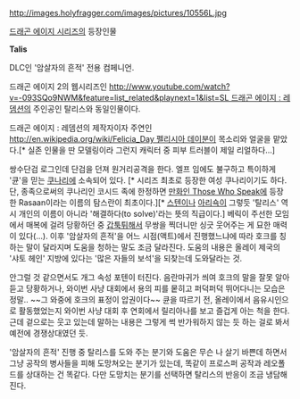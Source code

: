 http://images.holyfragger.com/images/pictures/10556L.jpg

[[드래곤 에이지 시리즈]]의 등장인물

'''Talis'''

DLC인 '암살자의 흔적' 전용 컴페니언. 

드래곤 에이지 2의 웹시리즈인 [[http://www.youtube.com/watch?v=-093SQo9NWM&feature=list_related&playnext=1&list=SL 드래곤 에이지 : 레뎀션]]의 주인공인 탈리스와 동일인물이다. 

드래곤 에이지 : 레뎀션의 제작자이자 주연인 [[http://en.wikipedia.org/wiki/Felicia_Day 펠리시아 데이]]분이 목소리와 얼굴을 맡았다.[* 실존 인물을 딴 모델링이라 그런지 캐릭터 중 피부 트러블이 제일 리얼하다...]      

쌍수단검 로그인데 단검을 던져 원거리공격을 한다. 엘프 임에도 불구하고 특이하게 '큔'을 믿는 [[쿠나리]]에 소속되어 있다. [* 시리즈 최초로 등장한 여성 쿠나리이기도 하다. 단, 종족으로써의 쿠나리인 코시드 족에 한정하면 [[드래곤 에이지 시리즈#s-4|만화인 Those Who Speak]]에 등장한 Rasaan이라는 이름의 탐스란이 최초이다.][* [[스텐]]이나 [[아리쇽]]이 그렇듯 '탈리스' 역시 개인의 이름이 아니라 '해결하다(to solve)'라는 뜻의 직급이다.] 베릭이 주선한 모임에서 매복에 걸려 당황하던 중 [[갑툭튀]]해서 무쌍을 찍더니만 싱긋 웃어주는 게 묘한 매력이 있다(...). 이후 '암살자의 흔적'을 어느 시점(액트)에서 진행했느냐에 따라 호크를 칭하는 말이 달라지며 도움을 청하는 말도 조금 달라진다. 도움의 내용은 올레이 제국의 '샤토 헤인' 지방에 있다는 '많은 자들의 보석'을 되찾는데 도와달라는 것.

안그럴 것 같으면서도 개그 속성 포텐이 터진다. 음란마귀가 씌여 호크의 말을 잘못 알아듣고 당황하거나, 와이번 사냥 대회에서 용의 피를 뭍히고 퍼덕퍼덕 뛰어다니는 모습은 정말.. ~~그 와중에 호크의 표정이 압권이다~~ 큔을 따르기 전, 올레이에서 음유시인으로 활동했었는지 와이번 사냥 대회 후 연회에서 릴리아나를 보고 즐겁게 아는 척을 한다. 근데 겉으로는 웃고 있는데 말하는 내용은 그렇게 썩 반가워하지 않는 듯 하는 걸로 봐서 예전에 경쟁상대였던 듯.

'암살자의 흔적' 진행 중 탈리스를 도와 주는 분기와 도움은 무슨 나 살기 바쁜데 하면서 그냥 공작의 병사들을 피해 도망쳐오는 분기가 있는데, 똑같이 프로스퍼 공작과 레오폴드를 상대하는 건 똑같다. 다만 도망치는 분기를 선택하면 탈리스의 반응이 조금 냉담해진다.
